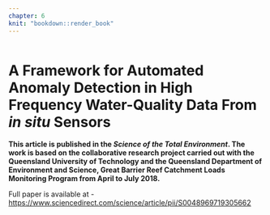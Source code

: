 ```yaml
---
chapter: 6
knit: "bookdown::render_book"
---
```


```r
```


# A Framework for Automated Anomaly Detection in High Frequency Water-Quality Data From *in situ* Sensors {#ch:oddwater_main}

**This article is published in the *Science of the Total Environment*. The work is based on the  collaborative research project carried out with the Queensland University of Technology and the Queensland Department of Environment and Science, Great Barrier Reef  Catchment Loads Monitoring Program from April to July 2018. **

Full paper is available at  - [https://www.sciencedirect.com/science/article/pii/S0048969719305662](https://www.sciencedirect.com/science/article/pii/S0048969719305662)

